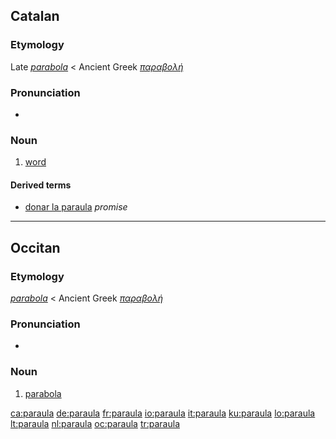 ==Catalan==

===Etymology===
Late {{etyl|la|ca}} ''[[parabola]]'' < Ancient Greek ''[[παραβολή]]''

===Pronunciation===
* {{IPA|/paˈraula/|lang=ca}}

===Noun===
{{infl|ca|noun|g=f}}

# [[word]]

====Derived terms====
* [[donar la paraula]]  ''promise''

----

==Occitan==

===Etymology===
{{LL.|oc}} ''[[parabola]]'' < Ancient Greek ''[[παραβολή]]''

===Pronunciation===
* {{IPA|/paˈraula/|lang=oc}}

===Noun===
{{oc-noun|f}}

# [[parabola]]

[[ca:paraula]]
[[de:paraula]]
[[fr:paraula]]
[[io:paraula]]
[[it:paraula]]
[[ku:paraula]]
[[lo:paraula]]
[[lt:paraula]]
[[nl:paraula]]
[[oc:paraula]]
[[tr:paraula]]